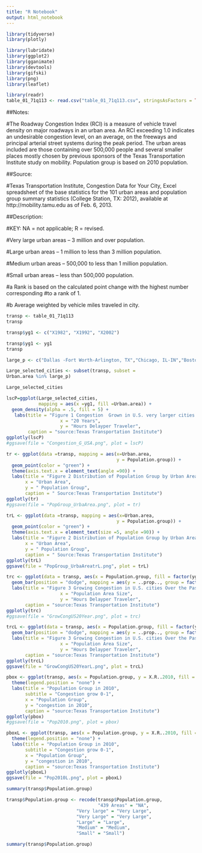---
title: "R Notebook"
output: html_notebook
---

```{r}
library(tidyverse)
library(plotly)

library(lubridate)
library(ggplot2)
library(gganimate)
library(devtools)
library(gifski)
library(png)
library(leaflet)
```


```{r}
library(readr)
table_01_71q113 <- read.csv("table_01_71q113.csv", stringsAsFactors = TRUE)
```

##Notes:

#The Roadway Congestion Index (RCI) is a measure of vehicle travel density on major roadways in an urban area. An RCI exceeding 1.0 indicates an undesirable congestion level, on an average, on the freeways and principal arterial street systems during the peak period. The urban areas included are those containing over 500,000 people and several smaller places mostly chosen by previous sponsors of the Texas Transportation Institute study on mobility. Population group is based on 2010 population.



##Source:

#Texas Transportation Institute, Congestion Data for Your City, Excel spreadsheet of the base statistics for the 101 urban areas and population group summary statistics (College Station, TX: 2012), available at http://mobility.tamu.edu as of Feb. 6, 2013.

##Description:

#KEY: NA = not applicable; R = revised.

#Very large urban areas – 3 million and over population.

#Large urban areas – 1 million to less than 3 million population.

#Medium urban areas – 500,000 to less than 1 million population.

#Small urban areas – less than 500,000 population.

#a Rank is based on the calculated point change with the highest number corresponding #to a rank of 1.

#b Average weighted by vehicle miles traveled in city.

```{r}
transp <- table_01_71q113
transp
```

```{r}
transp$yg1 <- c("X1982", "X1992", "X2002")
```

```{r}
transp$yg1 <- yg1
transp
```


```{r}
large_p <- c("Dallas -Fort Worth-Arlington, TX","Chicago, IL-IN","Boston, MA-NH-RI", "Atlanta, GA", "Detroit, MI", "Houston, TX", "Los Angeles-Long Beach-Santa Ana, CA", "Miami, FL","New York-Newark, NY-NJ-CT","Philadelphia, PA-NJ-DE-MD","Phoenix, AZ","San Diego, CA","San Francisco-Oakland, CA","Seattle, WA", "Washington, DC-VA-MD")
```

```{r}
Large_selected_cities <- subset(transp, subset = 
Urban.area %in% large_p)
```

```{r}
Large_selected_cities
```


```{r}
lscP=ggplot(Large_selected_cities,
            mapping = aes(x =yg1, fill =Urban.area)) +
  geom_density(alpha = .5, fill = 5) +
   labs(title = "Figure 1 Congestion  Grown in U.S. very larger cities Over the Past 20 Years",
                    x = "20 Years",
                    y = "Hours Delayper Traveler",
        caption = "source:Texas Transportation Institute")
ggplotly(lscP)
#ggsave(file = "Congestion_G_USA.png", plot = lscP)
```


```{r}
tr <- ggplot(data =transp, mapping = aes(x=Urban.area, 
                                         y = Population.group)) +
  geom_point(color = "green") +
  theme(axis.text.x = element_text(angle =90)) +
  labs(title = "Figure 2 Distribution of Population Group by Urban Area",
       x = "Urban Area",
       y = " Population Group",
       caption = " Source:Texas Transportation Institute")
ggplotly(tr)
#ggsave(file = "PopGroup_UrbaArea.png", plot = tr)
```

```{r}
trL <- ggplot(data =transp, mapping = aes(x=Urban.area, 
                                         y = Population.group)) +
  geom_point(color = "green") +
  theme(axis.text.x = element_text(size =5, angle =90)) +
  labs(title = "Figure 2 Distribution of Population Group by Urban Area",
       x = "Urban Area",
       y = " Population Group",
       caption = " Source:Texas Transportation Institute")
ggplotly(trL)
ggsave(file = "PopGroup_UrbaAreatrL.png", plot = trL)
```
 

```{r}
trc <- ggplot(data = transp, aes(x = Population.group, fill = factor(yg1))) +
  geom_bar(position = "dodge", mapping = aes(y = ..prop.., group = factor(yg1))) +
  labs(title = "Figure 3 Growing Congestion in U.S. cities Over the Past 20 Years",
                    x = "Population Area Size",
                    y = "Hours Delayper Traveler",
       caption = "source:Texas Transportation Institute")
ggplotly(trc)
#ggsave(file = "GrowCongUS20Year.png", plot = trc)
```
 
```{r}
trcL <- ggplot(data = transp, aes(x = Population.group, fill = factor(yg1))) +
  geom_bar(position = "dodge", mapping = aes(y = ..prop.., group = factor(yg1))) +
  labs(title = "Figure 3 Growing Congestion in U.S. cities Over the Past 20 Years",
                    x = "Population Area Size",
                    y = "Hours Delayper Traveler",
       caption = "source:Texas Transportation Institute")
ggplotly(trcL)
ggsave(file = "GrowCongUS20YearL.png", plot = trcL)
```
 

```{r}
pbox <- ggplot(transp, aes(x = Population.group, y = X.R..2010, fill = Population.group)) + geom_boxplot() +
  theme(legend.position = "none") +
  labs(title = "Population Group in 2010",
       subtitle = "Congestion grow 0-1",
       x = "Population Group",
       y = "congestion in 2010",
       caption = "source:Texas Transportation Institute")
ggplotly(pbox)
#ggsave(file = "Pop2010.png", plot = pbox)
```

```{r}
pboxL <- ggplot(transp, aes(x = Population.group, y = X.R..2010, fill = Population.group)) + geom_boxplot() +
  theme(legend.position = "none") +
  labs(title = "Population Group in 2010",
       subtitle = "Congestion grow 0-1",
       x = "Population Group",
       y = "congestion in 2010",
       caption = "source:Texas Transportation Institute")
ggplotly(pboxL)
ggsave(file = "Pop2010L.png", plot = pboxL)
```


```{r}
summary(transp$Population.group)
```

```{r}
transp$Population.group <- recode(transp$Population.group,
                                  "439 Areas" = "NA",
                          "Very large" = "Very Large",
                          "Very Large" = "Very Large",
                          "Large" = "Large", 
                          "Medium" = "Medium",
                          "Small" = "Small") 
```

```{r}
summary(transp$Population.group)
```

